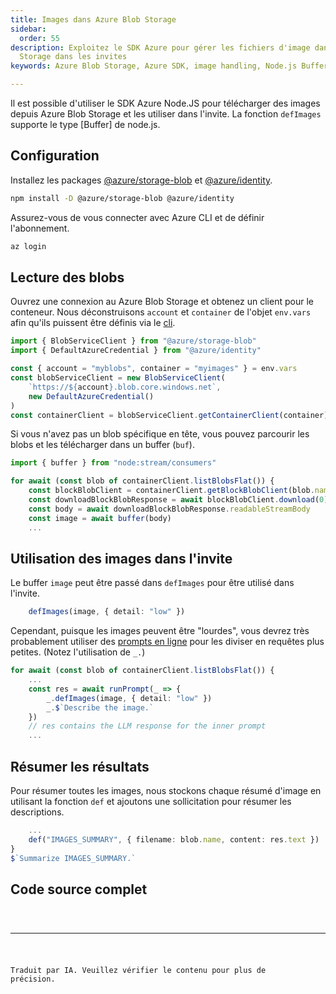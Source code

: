 ```yaml
---
title: Images dans Azure Blob Storage
sidebar:
  order: 55
description: Exploitez le SDK Azure pour gérer les fichiers d'image dans Blob
  Storage dans les invites
keywords: Azure Blob Storage, Azure SDK, image handling, Node.js Buffer, inline prompts

---
```



Il est possible d'utiliser le SDK Azure Node.JS pour télécharger des images depuis Azure Blob Storage et les utiliser dans l'invite. La fonction `defImages` supporte le type \[Buffer] de node.js.

## Configuration

Installez les packages [@azure/storage-blob](https://www.npmjs.com/package/@azure/storage-blob) et [@azure/identity](https://www.npmjs.com/package/@azure/identity).

```sh
npm install -D @azure/storage-blob @azure/identity
```

Assurez-vous de vous connecter avec Azure CLI et de définir l'abonnement.

```sh
az login
```

## Lecture des blobs

Ouvrez une connexion au Azure Blob Storage et obtenez un client pour le conteneur. Nous déconstruisons `account` et `container` de l'objet `env.vars` afin qu'ils puissent être définis via le [cli](/genaiscript/reference/cli).

```ts
import { BlobServiceClient } from "@azure/storage-blob"
import { DefaultAzureCredential } from "@azure/identity"

const { account = "myblobs", container = "myimages" } = env.vars
const blobServiceClient = new BlobServiceClient(
    `https://${account}.blob.core.windows.net`,
    new DefaultAzureCredential()
)
const containerClient = blobServiceClient.getContainerClient(container)
```

Si vous n'avez pas un blob spécifique en tête, vous pouvez parcourir les blobs et les télécharger dans un buffer (`buf`).

```ts "image"
import { buffer } from "node:stream/consumers"

for await (const blob of containerClient.listBlobsFlat()) {
    const blockBlobClient = containerClient.getBlockBlobClient(blob.name)
    const downloadBlockBlobResponse = await blockBlobClient.download(0)
    const body = await downloadBlockBlobResponse.readableStreamBody
    const image = await buffer(body)
    ...
```

## Utilisation des images dans l'invite

Le buffer `image` peut être passé dans `defImages` pour être utilisé dans l'invite.

```ts
    defImages(image, { detail: "low" })
```

Cependant, puisque les images peuvent être "lourdes", vous devrez très probablement utiliser des [prompts en ligne](/genaiscript/reference/scripts/inline-prompts) pour les diviser en requêtes plus petites. (Notez l'utilisation de `_.`)

```ts 'await runPrompt(_ =>' '_.'
for await (const blob of containerClient.listBlobsFlat()) {
    ...
    const res = await runPrompt(_ => {
        _.defImages(image, { detail: "low" })
        _.$`Describe the image.`
    })
    // res contains the LLM response for the inner prompt
    ...
```

## Résumer les résultats

Pour résumer toutes les images, nous stockons chaque résumé d'image en utilisant la fonction `def` et ajoutons une sollicitation pour résumer les descriptions.

```ts
    ...
    def("IMAGES_SUMMARY", { filename: blob.name, content: res.text })
}
$`Summarize IMAGES_SUMMARY.`
```

## Code source complet

<Code code={source} wrap={true} lang="js" title="azure-blobs.genai.mts" />

<hr />

Traduit par IA. Veuillez vérifier le contenu pour plus de précision.
